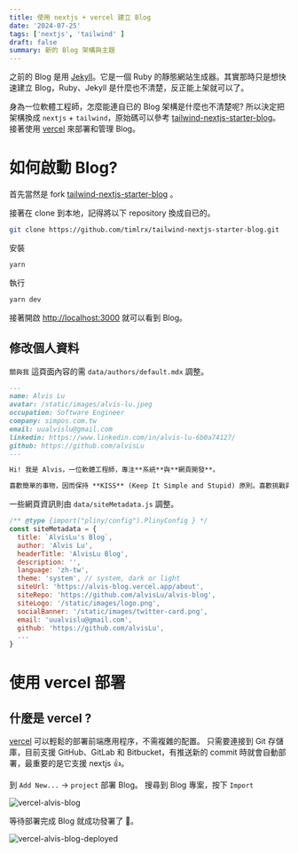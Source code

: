 ```yaml
---
title: 使用 nextjs + vercel 建立 Blog
date: '2024-07-25'
tags: ['nextjs', 'tailwind' ]
draft: false
summary: 新的 Blog 架構與主題
---
```



之前的 Blog 是用 [Jekyll](https://jekyllrb.com/)。它是一個 Ruby 的靜態網站生成器。其實那時只是想快速建立 Blog，Ruby、Jekyll 是什麼也不清楚，反正能上架就可以了。


身為一位軟體工程師，怎麼能連自已的 Blog 架構是什麼也不清楚呢? 所以決定把架構換成 `nextjs` + `tailwind`，原始碼可以參考 [tailwind-nextjs-starter-blog](https://github.com/timlrx/tailwind-nextjs-starter-blog)。
接著使用 [vercel](https://vercel.com/) 來部署和管理 Blog。


# 如何啟動 Blog?

首先當然是 fork [tailwind-nextjs-starter-blog](https://github.com/timlrx/tailwind-nextjs-starter-blog) 。

接著在 clone 到本地，記得將以下 repository 換成自已的。

``` bash
git clone https://github.com/timlrx/tailwind-nextjs-starter-blog.git
``` 

安裝

``` bash
yarn 
```

執行

``` bash
yarn dev 
```

接著開啟 [http://localhost:3000](http://localhost:3000) 就可以看到 Blog。


## 修改個人資料

`關與我` 這頁面內容的需 `data/authors/default.mdx` 調整。

``` markdown
---
name: Alvis Lu
avatar: /static/images/alvis-lu.jpeg
occupation: Software Engineer
company: simpos.com.tw
email: uualvislu@gmail.com
linkedin: https://www.linkedin.com/in/alvis-lu-6b0a74127/
github: https://github.com/alvisLu
---

Hi! 我是 Alvis，一位軟體工程師，專注**系統**與**網頁開發**。

喜歡簡單的事物，因而保持 **KISS** (Keep It Simple and Stupid) 原則。喜歡挑戰與學習新的事物，這裡會分享和記錄一些學習到技術。
```

一些網頁資訊則由 `data/siteMetadata.js` 調整。

``` javascript
/** @type {import("pliny/config").PlinyConfig } */
const siteMetadata = {
  title: `AlvisLu's Blog`,
  author: 'Alvis Lu',
  headerTitle: 'AlvisLu Blog',
  description: '',
  language: 'zh-tw',
  theme: 'system', // system, dark or light
  siteUrl: 'https://alvis-blog.vercel.app/about',
  siteRepo: 'https://github.com/alvisLu/alvis-blog',
  siteLogo: '/static/images/logo.png',
  socialBanner: '/static/images/twitter-card.png',
  email: 'uualvislu@gmail.com',
  github: 'https://github.com/alvisLu',
  ...
}
```
 

# 使用 vercel 部署

## 什麼是 vercel ?

[vercel](https://vercel.com/) 可以輕鬆的部署前端應用程序，不需複雜的配置。
只需要連接到 Git 存儲庫，目前支援 GitHub、GitLab 和 Bitbucket，有推送新的 commit 時就會自動部署，最重要的是它支援 nextjs 👍。

到 `Add New...` -> `project` 部署 Blog。
搜尋到 Blog 專案，按下 `Import`

![vercel-alvis-blog](/static/images/2024-new-blog-style/vercel-alvis-blog.png)

等待部署完成 Blog 就成功發署了 🥳。

![vercel-alvis-blog-deployed](/static/images/2024-new-blog-style/vercel-alvis-blog-deployed.png)

